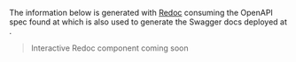 
The information below is generated with [Redoc](https://redocly.com/docs/redoc) consuming the OpenAPI spec found at []() which is also used to generate the Swagger docs deployed at []().

> Interactive Redoc component coming soon
